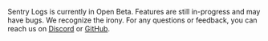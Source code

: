 <Alert title="Now in Beta">

Sentry Logs is currently in Open Beta. Features are still in-progress and may have bugs. We recognize the irony.
For any questions or feedback, you can reach us on [Discord](https://discord.gg/sentry) or [GitHub](https://github.com/getsentry/sentry/discussions/86804).

</Alert>
